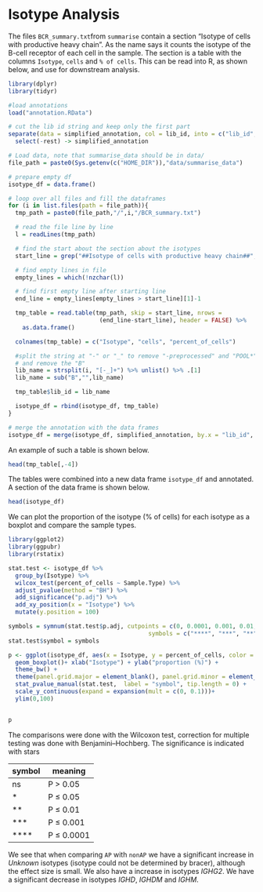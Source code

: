 # Isotype Analysis

The files `BCR_summary.txt`from `summarise` contain a section "Isotype of cells
with productive heavy chain". As the name says it counts the isotype of the
B-cell receptor of each cell in the sample. The section is a table with the
columns `Isotype`, `cells` and `% of cells`. This can be read into R, as shown
below, and use for downstream analysis.
```r
library(dplyr)
library(tidyr)

#load annotations
load("annotation.RData")

# cut the lib id string and keep only the first part
separate(data = simplified_annotation, col = lib_id, into = c("lib_id", "rest"), extra = "merge") %>%
  select(-rest) -> simplified_annotation

# Load data, note that summarise_data should be in data/
file_path = paste0(Sys.getenv(c("HOME_DIR")),"data/summarise_data")

# prepare empty df
isotype_df = data.frame()

# loop over all files and fill the dataframes
for (i in list.files(path = file_path)){
  tmp_path = paste0(file_path,"/",i,"/BCR_summary.txt")

  # read the file line by line
  l = readLines(tmp_path)

  # find the start about the section about the isotypes
  start_line = grep("##Isotype of cells with productive heavy chain##",l)+2

  # find empty lines in file
  empty_lines = which(!nzchar(l))

  # find first empty line after starting line
  end_line = empty_lines[empty_lines > start_line][1]-1

  tmp_table = read.table(tmp_path, skip = start_line, nrows =
                          (end_line-start_line), header = FALSE) %>%
    as.data.frame()

  colnames(tmp_table) = c("Isotype", "cells", "percent_of_cells")

  #split the string at "-" or "_" to remove "-preprocessed" and "POOL*"
  # and remove the "B"
  lib_name = strsplit(i, "[-_]+") %>% unlist() %>% .[1]
  lib_name = sub("B","",lib_name)

  tmp_table$lib_id = lib_name

  isotype_df = rbind(isotype_df, tmp_table)
}

# merge the annotation with the data frames
isotype_df = merge(isotype_df, simplified_annotation, by.x = "lib_id", by.y = "lib_id")
```

An example of such a table is shown below.
```r
head(tmp_table[,-4])
```
The tables were combined into a new data frame `isotype_df` and annotated. A section of the data frame is shown below.
```r
head(isotype_df)
```
We can plot the proportion of the isotype (% of cells) for each isotype as a boxplot and compare the sample types.

```r
library(ggplot2)
library(ggpubr)
library(rstatix)

stat.test <- isotype_df %>%
  group_by(Isotype) %>%
  wilcox_test(percent_of_cells ~ Sample.Type) %>%
  adjust_pvalue(method = "BH") %>%
  add_significance("p.adj") %>%
  add_xy_position(x = "Isotype") %>%
  mutate(y.position = 100)
```

```r
symbols = symnum(stat.test$p.adj, cutpoints = c(0, 0.0001, 0.001, 0.01, 0.05, 1),
                                        symbols = c("****", "***", "**", "*", "ns"))
stat.test$symbol = symbols
```


```r
p <- ggplot(isotype_df, aes(x = Isotype, y = percent_of_cells, color = Sample.Type)) +
  geom_boxplot()+ xlab("Isotype") + ylab("proportion (%)") +
  theme_bw() +
  theme(panel.grid.major = element_blank(), panel.grid.minor = element_blank()) +
  stat_pvalue_manual(stat.test,  label = "symbol", tip.length = 0) +
  scale_y_continuous(expand = expansion(mult = c(0, 0.1)))+
  ylim(0,100)


p
```

The comparisons were done with the Wilcoxon test, correction for multiple testing was done with Benjamini–Hochberg. The significance is indicated with stars


| symbol | meaning       |
|--------|---------------|
| ns     | P > 0.05      |
| *      | P $\le$ 0.05  |
| **     | P $\le$ 0.01  |
| ***    | P $\le$ 0.001 |
| ****   | P $\le$ 0.0001|


We see that when comparing `AP` with `nonAP` we have a significant increase in *Unknown* isotypes (isotype could not be determined by bracer), although the effect size is small. We also have a increase in isotypes *IGHG2*. We have a significant decrease in isotypes *IGHD*, *IGHDM* and *IGHM*.

